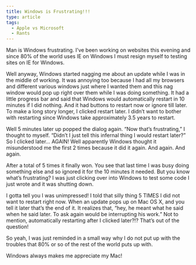```yaml
---
title: Windows is Frustrating!!!
type: article
tags:
  - Apple vs Microsoft
  - Rants
---
```


Man is Windows frustrating. I’ve been working on websites this evening and since 80% of the world uses IE on Windows I must resign myself to testing sites on IE for Windows.

Well anyway, Windows started nagging me about an update while I was in the middle of working. It was annoying too because I had all my browsers and different various windows just where I wanted them and this nag window would pop up right over them while I was doing something. It had a little progress bar and said that Windows would automatically restart in 10 minutes if I did nothing. And it had buttons to restart now or ignore till later. To make a long story longer, I clicked restart later. I didn’t want to bother with restarting since Windows take approximately 3.5 years to restart.

Well 5 minutes later up popped the dialog again. “Now that’s frustrating,” I thought to myself. “Didn’t I just tell this infernal thing I would restart later?” So I clicked later… AGAIN! Well apparently Windows thought it misunderstood me the first 2 times because it did it again. And again. And again.

After a total of 5 times it finally won. You see that last time I was busy doing something else and so ignored it for the 10 minutes it needed. But you know what’s frustrating? I was just clicking over into Windows to test some code I just wrote and it was shutting down.

I gotta tell you I was unimpressed! I told that silly thing 5 TIMES I did not want to restart right now. When an update pops up on Mac OS X, and you tell it later that’s the end of it. It realizes that, “hey, he meant what he said when he said later. To ask again would be interrupting his work.” Not to mention, automatically restarting after I clicked later?!? That’s out of the question!

So yeah, I was just reminded in a small way why I do not put up with the troubles that 80% or so of the rest of the world puts up with.

Windows always makes me appreciate my Mac!
